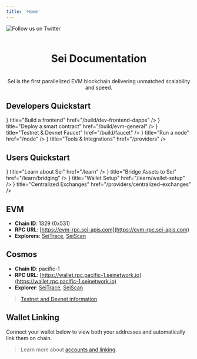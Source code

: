 ```yaml
---
title: 'Home'
---
```



<div className="flex justify-center w-full">
  <Image priority src={HeaderIcon} alt="Follow us on Twitter" className="max-w-[600px] bg-neutral-900 dark:bg-transparent rounded-2xl p-8" />
</div>

<br />

# <center>Sei Documentation</center>

<br />

<center>Sei is the first parallelized EVM blockchain delivering unmatched scalability and speed.</center>

<OfficeHoursCard />

## Developers Quickstart

<Cards>
  <Cards.Card icon={<IconBolt />} title="Build a frontend" href="/build/dev-frontend-dapps" />
  <Cards.Card icon={<IconCode />} title="Deploy a smart contract" href="/build/evm-general" />
  <Cards.Card icon={<IconDroplet />} title="Testnet & Devnet Faucet" href="/build/faucet" />
  <Cards.Card icon={<IconLock />} title="Run a node" href="/node" />
  <Cards.Card icon={<IconClipboardText />} title="Tools & Integrations" href="/providers" />
</Cards>

## Users Quickstart

<Cards>
  <Cards.Card icon={<IconBook />} title="Learn about Sei" href="/learn" />
  <Cards.Card icon={<IconBuildingBridge />} title="Bridge Assets to Sei" href="/learn/bridging" />
  <Cards.Card icon={<IconWallet />} title="Wallet Setup" href="/learn/wallet-setup" />
  <Cards.Card icon={<IconCoins />} title="Centralized Exchanges" href="/providers/centralized-exchanges" />
</Cards>

## EVM

- **Chain ID**: 1329 (0x531)
- **RPC URL**: [https://evm-rpc.sei-apis.com](https://evm-rpc.sei-apis.com)
- **Explorers**: [SeiTrace](https://seitrace.com/?chain=pacific-1), [SeiScan](https://www.seiscan.app/?chain=pacific-1)

## Cosmos

- **Chain ID**: pacific-1
- **RPC URL**: [https://wallet.rpc.pacific-1.seinetwork.io](https://wallet.rpc.pacific-1.seinetwork.io)
- **Explorer**: [SeiTrace](https://seitrace.com/?chain=pacific-1), [SeiScan](https://www.seiscan.app/?chain=pacific-1)

> [Testnet and Devnet information](/build/networks)

## Wallet Linking

Connect your wallet below to view both your addresses and automatically link them on chain.

> Learn more about [accounts and linking](/learn/account-structure).

<br />

<EvmWalletConnect />
